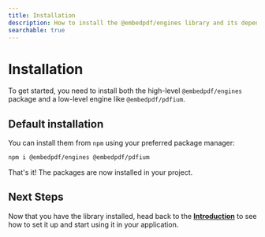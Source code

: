 ```yaml
---
title: Installation
description: How to install the @embedpdf/engines library and its dependencies.
searchable: true
---
```


# Installation

To get started, you need to install both the high-level `@embedpdf/engines` package and a low-level engine like `@embedpdf/pdfium`.

## Default installation

You can install them from `npm` using your preferred package manager:

```sh npm2yarn
npm i @embedpdf/engines @embedpdf/pdfium
````

That's it\! The packages are now installed in your project.

## Next Steps

Now that you have the library installed, head back to the **[Introduction](./introduction.md)** to see how to set it up and start using it in your application.
